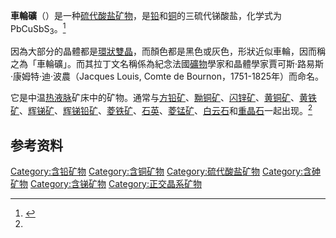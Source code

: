 {{Infobox mineral
| name        = 车轮矿
| category    = [[硫代酸盐矿物|硫代酸盐矿物]]
| boxwidth    = 
| boxbgcolor  = 
| image       = 2522M-bournonite1.jpg
| imagesize   = 
| caption     = 来自玻利维亚Machacamarcha Viboras矿的车轮矿，95 mm x 74 mm，最大晶体尺寸：29 mm 
| formula     = PbCuSbS<sub>3</sub>
| IMAsymbol=Bnn<ref>{{Cite journal|last=Warr|first=L.N.|date=2021|title=IMA–CNMNC approved mineral symbols|url=https://www.cambridge.org/core/journals/mineralogical-magazine/article/imacnmnc-approved-mineral-symbols/62311F45ED37831D78603C6E6B25EE0A|journal=Mineralogical Magazine|volume=85|issue=3|pages=291–320|doi=10.1180/mgm.2021.43|bibcode=2021MinM...85..291W|s2cid=235729616}}</ref>
| molweight   = 
| strunz      = 2.GA.50
| dana        = 3.4.3.2
| system      = [[斜方|斜方]]
| class       = 金字塔形 (mm2) <br/><small>（[[H-M记号|H-M记号]]相同）</small>
| symmetry    = ''Pn2''<sub>1</sub>m
| color       = 钢灰色至铁黑色
| colour      = 
| habit       = 晶体短棱柱状到板状，通常有条纹；通常作为亚平行聚合。也有大量颗粒到致密状
| twinning    = {110}通常形成十字或齿轮聚合体
| cleavage    = [010]不完美
| fracture    = 亚贝壳状至参差状
| tenacity    =
| mohs        = 2.5 - 3.0
| luster      = 金刚至泥土光泽
| streak      = 钢灰色至铁黑色
| diaphaneity = 不透明
| gravity     = 5.7 - 5.9
| density     = 
| polish      = 
| opticalprop = 
| refractive  = 
| birefringence = 
| pleochroism = 非常弱
| 2V          = 
| dispersion  = 
| extinction  = 
| length fast/slow =
| fluorescence= 
| absorption  =
| melt        = 
| fusibility  = 
| diagnostic  = 
| solubility  = 
| other       = 
| alteration  = 
| references  = <ref name=Handbook>http://rruff.geo.arizona.edu/doclib/hom/bournonite.pdf Handbook of Mineralogy</ref><ref name=Webmin>http://webmineral.com/data/Bournonite.shtml Webmineral data</ref>
}}
'''車輪礦'''（{{lang-en|Bournonite}}）是一种[[硫代酸盐矿物|硫代酸盐矿物]]，是[[铅|铅]]和[[铜|铜]]的三硫代锑酸盐，化学式为PbCuSbS<sub>3</sub>。<ref name=EB1911>{{EB1911|inline=1 |wstitle=Bournonite |volume=4 |page=333}}</ref>

因為大部分的晶體都是[[環狀雙晶|環狀雙晶]]，而顏色都是黑色或灰色，形狀近似車輪，因而稱之為「車輪礦」。而其拉丁文名稱係為紀念法國[[礦物|礦物]]學家和晶體學家賈可斯·路易斯·康姆特·迪·波農（Jacques Louis, Comte de Bournon，1751-1825年）而命名。

它是中温[[热液系统|热液]][[矿脉|脉]]矿床中的矿物。通常与[[方铅矿|方铅矿]]、[[黝铜矿|黝铜矿]]、[[闪锌矿|闪锌矿]]、[[黄铜矿|黄铜矿]]、[[黄铁矿|黄铁矿]]、[[辉锑矿|辉锑矿]]、[[辉锑铅矿|辉锑铅矿]]、[[菱铁矿|菱铁矿]]、[[石英|石英]]、[[菱锰矿|菱锰矿]]、[[白云石|白云石]]和[[重晶石|重晶石]]一起出现。<ref name=Handbook/>

==参考资料==
{{Reflist}}
{{Commons}}
{{mineral-stub}}
[[Category:含铅矿物|Category:含铅矿物]]
[[Category:含铜矿物|Category:含铜矿物]]
[[Category:硫代酸盐矿物|Category:硫代酸盐矿物]]
[[Category:含砷矿物|Category:含砷矿物]]
[[Category:含锑矿物|Category:含锑矿物]]
[[Category:正交晶系矿物|Category:正交晶系矿物]]